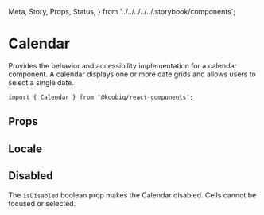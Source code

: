   Meta,
  Story,
  Props,
  Status,
} from '../../../../../.storybook/components';


<Meta of={Stories} />

# Calendar

<Status variant="experimental" />

Provides the behavior and accessibility implementation for a calendar component.
A calendar displays one or more date grids and allows users to select a single date.

```tsx
import { Calendar } from '@koobiq/react-components';
```

<Story of={Stories.Base} />

## Props

<Props />

## Locale

<Story of={Stories.Locale} />

## Disabled

The `isDisabled` boolean prop makes the Calendar disabled. Cells cannot be focused or selected.

<Story of={Stories.Disabled} />
